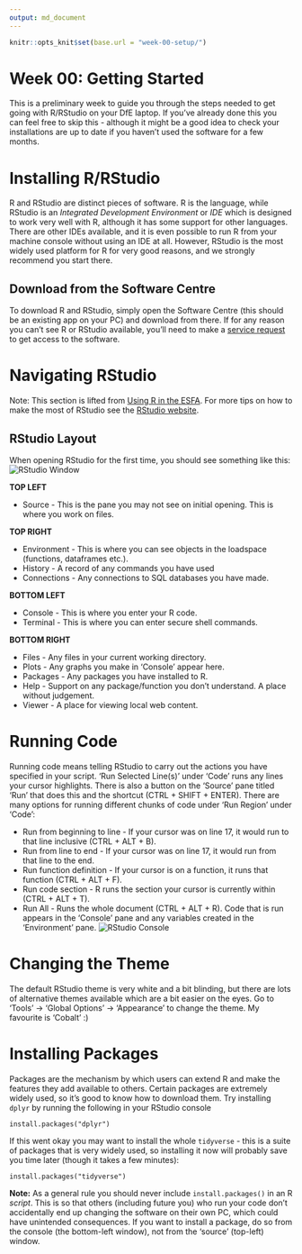 ```yaml
---
output: md_document
---
```


<!-- Please edit README.Rmd - not README.md -->
```r
knitr::opts_knit$set(base.url = "week-00-setup/")
```
# Week 00: Getting Started

This is a preliminary week to guide you through the steps needed to get going
with R/RStudio on your DfE laptop. If you've already done this you can feel
free to skip this - although it might be a good idea to check your installations
are up to date if you haven't used the software for a few months. 

# Installing R/RStudio

R and RStudio are distinct pieces of software. R is the language, while RStudio
is an *Integrated Development Environment* or *IDE* which is designed to work
very well with R, although it has some support for other languages. There are
other IDEs available, and it is even possible to run R from your machine console
without using an IDE at all. However, RStudio is the most widely used platform
for R for very good reasons, and we strongly recommend you start there.

## Download from the Software Centre

To download R and RStudio, simply open the Software Centre (this should be an
existing app on your PC) and download from there. If for any reason you can't
see R or RStudio available, you'll need to make a 
[service request](https://dfe.service-now.com/serviceportal?id=sc_category&catalog_id=-1)
to get access to the software.

# Navigating RStudio

Note: This section is lifted from 
[Using R in the ESFA](https://rsconnect/rsc/esfa-r-training/). For more tips on 
how to make the most of RStudio see the 
[RStudio website](https://www.rstudio.com/products/rstudio/).

## RStudio Layout
When opening RStudio for the first time, you should see something like this:
![RStudio Window](rstudio-layout.png)

**TOP LEFT**

* Source - This is the pane you may not see on initial opening. This is where you work on files.

**TOP RIGHT**

* Environment - This is where you can see objects in the loadspace (functions, dataframes etc.).
* History - A record of any commands you have used
* Connections - Any connections to SQL databases you have made.

**BOTTOM LEFT**

* Console - This is where you enter your R code.
* Terminal - This is where you can enter secure shell commands.

**BOTTOM RIGHT**

* Files - Any files in your current working directory.
* Plots - Any graphs you make in 'Console' appear here.
* Packages - Any packages you have installed to R.
* Help - Support on any package/function you don't understand. A place without judgement.
* Viewer - A place for viewing local web content.

# Running Code
Running code means telling RStudio to carry out the actions you have specified
in your script. 'Run Selected Line(s)' under 'Code' runs any lines your cursor
highlights. There is also a button on the 'Source' pane titled 'Run' that does
this and the shortcut (CTRL + SHIFT + ENTER). There are many options for running
different chunks of code under 'Run Region' under 'Code':

* Run from beginning to line - If your cursor was on line 17, it would run to that line inclusive (CTRL + ALT + B).
* Run from line to end - If your cursor was on line 17, it would run from that line to the end.
* Run function definition - If your cursor is on a function, it runs that function (CTRL + ALT + F).
* Run code section - R runs the section your cursor is currently within (CTRL + ALT + T).
* Run All - Runs the whole document (CTRL + ALT + R).
Code that is run appears in the 'Console' pane and any variables created in the 'Environment' pane.
![RStudio Console](rstudio-console-environment.png)

# Changing the Theme
The default RStudio theme is very white and a bit blinding, but there are lots
of alternative themes available which are a bit easier on the eyes. Go to
'Tools' -> 'Global Options' -> 'Appearance' to change the theme. My favourite is
'Cobalt' :)

# Installing Packages

Packages are the mechanism by which users can extend R and make the features they
add available to others. Certain packages are extremely widely used, so it's good
to know how to download them. Try installing `dplyr` by running the following in
your RStudio console
```
install.packages("dplyr")
```

If this went okay you may want to install the whole `tidyverse` - this is a suite
of packages that is very widely used, so installing it now will probably save
you time later (though it takes a few minutes):
```
install.packages("tidyverse")
```

**Note:** As a general rule you should never include `install.packages()` in an
R *script*. This is so that others (including future you) who run your code don't 
accidentally end up changing the software on their own PC, which could have 
unintended consequences. If you want to install a package, do so from the console
(the bottom-left window), not from the 'source' (top-left) window.